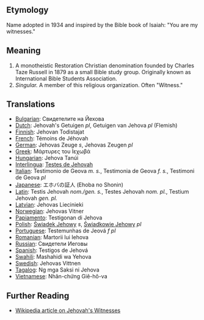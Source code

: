 == Etymology ==

Name adopted in 1934 and inspired by the Bible book of Isaiah: "You are my witnesses."

== Meaning ==

#A monotheistic Restoration Christian denomination founded by Charles Taze Russell in 1879 as a small Bible study group. Originally known as International Bible Students Association.
#''Singular.'' A member of this religious organization. Often "Witness."

== Translations ==

*[[Bulgarian]]: Свидетелите на Йехова
*[[Dutch]]: Jehovah's Getuigen ''pl'', Getuigen van Jehova ''pl'' (Flemish)
*[[Finnish]]: Jehovan Todistajat
*[[French]]: Témoins de Jéhovah
*[[German]]: Jehovas Zeuge ''s'', Jehovas Zeugen ''pl''
*[[Greek]]: Μάρτυρες του Ιεχωβά
*[[Hungarian]]: Jehova Tanúi
*[[Interlingua]]: [[Testes de Jehovah]]
*[[Italian]]: Testimonio de Geova ''m. s.'', Testimonia de Geova ''f. s.'', Testimoni de Geova ''pl''
*[[Japanese]]: エホバの証人 (Ehoba no Shonin)
*[[Latin]]: Testis Jehovah ''nom./gen. s.'', Testes Jehovah ''nom. pl.'', Testium Jehovah ''gen. pl.''
*[[Latvian]]: Jehovas Liecinieki
*[[Norwegian]]: Jehovas Vitner
*[[Papiamento]]: Testigonan di Jehova
*[[Polish]]: [[Świadek Jehowy]] ''s'', [[Świadkowie Jehowy]] ''pl''
*[[Portuguese]]: Testemunhas de Jeová ''f pl''
*[[Romanian]]: Martorii lui Iehova
*[[Russian]]: Свидетели Иеговы
*[[Spanish]]: Testigos de Jehová
*[[Swahili]]: Mashahidi wa Yehova
*[[Swedish]]: Jehovas Vittnen
*[[Tagalog]]: Ng mga Saksi ni Jehova
*[[Vietnamese]]: Nhân-chứng Giê-hô-va

== Further Reading ==

* [http://en.wikipedia.org/wiki/Jehovah's_Witnesses/ Wikipedia article on Jehovah's Witnesses]